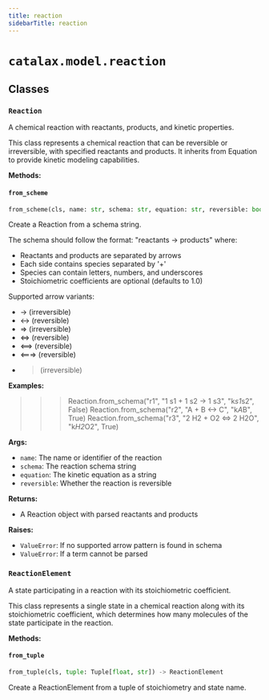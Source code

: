 ```yaml
---
title: reaction
sidebarTitle: reaction
---
```


# `catalax.model.reaction`

## Classes

### `Reaction` <sup><a href="https://github.com/JR-1991/Catalax/blob/master/catalax/model/reaction.py#L10" target="_blank"><Icon icon="github" style="width: 14px; height: 14px;" /></a></sup>


A chemical reaction with reactants, products, and kinetic properties.

This class represents a chemical reaction that can be reversible or irreversible,
with specified reactants and products. It inherits from Equation to provide
kinetic modeling capabilities.


**Methods:**

#### `from_scheme` <sup><a href="https://github.com/JR-1991/Catalax/blob/master/catalax/model/reaction.py#L30" target="_blank"><Icon icon="github" style="width: 14px; height: 14px;" /></a></sup>

```python
from_scheme(cls, name: str, schema: str, equation: str, reversible: bool) -> Reaction
```

Create a Reaction from a schema string.

The schema should follow the format: "reactants -> products" where:
- Reactants and products are separated by arrows
- Each side contains species separated by '+'
- Species can contain letters, numbers, and underscores
- Stoichiometric coefficients are optional (defaults to 1.0)

Supported arrow variants:
- -> (irreversible)
- &lt;-&gt; (reversible)
- => (irreversible)
- &lt;=&gt; (reversible)
- &lt;==&gt; (reversible)
- &lt;===&gt; (reversible)
- > (irreversible)

**Examples:**

>>> Reaction.from_schema("r1", "1 s1 + 1 s2 -> 1 s3", "k*s1*s2", False)
>>> Reaction.from_schema("r2", "A + B &lt;-&gt; C", "k*A*B", True)
>>> Reaction.from_schema("r3", "2 H2 + O2 &lt;=&gt; 2 H2O", "k*H2*O2", True)

**Args:**
- `name`: The name or identifier of the reaction
- `schema`: The reaction schema string
- `equation`: The kinetic equation as a string
- `reversible`: Whether the reaction is reversible

**Returns:**
- A Reaction object with parsed reactants and products

**Raises:**
- `ValueError`: If no supported arrow pattern is found in schema
- `ValueError`: If a term cannot be parsed


### `ReactionElement` <sup><a href="https://github.com/JR-1991/Catalax/blob/master/catalax/model/reaction.py#L165" target="_blank"><Icon icon="github" style="width: 14px; height: 14px;" /></a></sup>


A state participating in a reaction with its stoichiometric coefficient.

This class represents a single state in a chemical reaction along with
its stoichiometric coefficient, which determines how many molecules of
the state participate in the reaction.


**Methods:**

#### `from_tuple` <sup><a href="https://github.com/JR-1991/Catalax/blob/master/catalax/model/reaction.py#L181" target="_blank"><Icon icon="github" style="width: 14px; height: 14px;" /></a></sup>

```python
from_tuple(cls, tuple: Tuple[float, str]) -> ReactionElement
```

Create a ReactionElement from a tuple of stoichiometry and state name.

